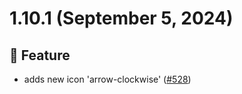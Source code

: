 
<Meta title="Releases/v1.10.x/v1.10.1/Changelog"/>
  
# 1.10.1 (September 5, 2024)

## 🚀 Feature
* adds new icon 'arrow-clockwise'  ([#528](https://github.com/infermedica/component-library/pull/528))

